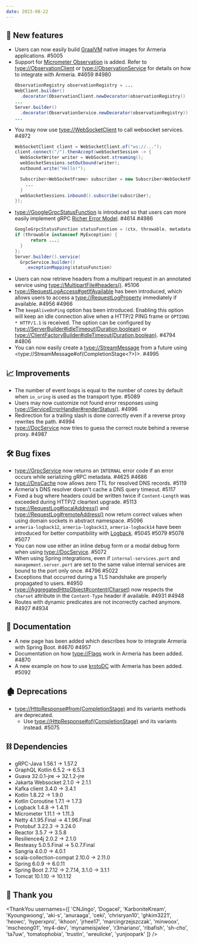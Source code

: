 ```yaml
---
date: 2023-08-22
---
```


## 🌟 New features

- Users can now easily build [GraalVM](https://www.graalvm.org/) native images for Armeria applications. #5005
- Support for [Micrometer Observation](https://micrometer.io/docs/observation) is added.
  Refer to <type://ObservationClient> or <type://ObservationService> for details on how to integrate with Armeria.  #4659 #4980
  ```java
  ObservationRegistry observationRegistry = ...
  WebClient.builder()
    .decorator(ObservationClient.newDecorator(observationRegistry))
  ...
  Server.builder()
    .decorator(ObservationService.newDecorator(observationRegistry))
  ...
  ```
- You may now use <type://WebSocketClient> to call websocket services. #4972
  ```java
  WebSocketClient client = WebSocketClient.of("ws://...");
  client.connect("/").thenAccept(webSocketSession -> {
    WebSocketWriter writer = WebSocket.streaming();
    webSocketSessions.setOutbound(writer);
    outbound.write("Hello!");

    Subscriber<WebSocketFrame> subscriber = new Subscriber<WebSocketFrame>() {
      ...
    }
    webSocketSessions.inbound().subscribe(subscriber);
  });
  ```
- <type://GoogleGrpcStatusFunction> is introduced so that users can more easily implement
  gRPC [Richer Error Model](https://grpc.io/docs/guides/error/#richer-error-model). #4614 #4986
  ```java
  GoogleGrpcStatusFunction statusFunction = (ctx, throwable, metadata) -> {
  if (throwable instanceof MyException) {
        return ...;
    }
  };
  Server.builder().service(
    GrpcService.builder()
      .exceptionMapping(statusFunction)
  ```
- Users can now retrieve headers from a multipart request in an annotated service
  using <type://MultipartFile#headers()>.  #5106
- <type://RequestLogAccess#getIfAvailable> has been introduced,
  which allows users to access a <type://RequestLogProperty> immediately if available. #4956 #4966
- The `keepAliveOnPing` option has been introduced. Enabling this option will keep an idle connection
  alive when a HTTP/2 PING frame or `OPTIONS * HTTP/1.1` is received. The option can be configured
  by <type://ServerBuilder#idleTimeout(Duration,boolean)> or
  <type://ClientFactoryBuilder#idleTimeout(Duration,boolean)>. #4794 #4806
- You can now easily create a <type://StreamMessage> from a future using <type://StreamMessage#of(CompletionStage<?>)>. #4995

## 📈 Improvements

- The number of event loops is equal to the number of cores by default when `io_uring` is used as the transport type. #5089
- Users may now customize not found error responses using <type://ServiceErrorHandler#renderStatus()>. #4996
- Redirection for a trailing slash is done correctly even if a reverse proxy rewrites the path. #4994
- <type://DocService> now tries to guess the correct route behind a reverse proxy. #4987

## 🛠️ Bug fixes

- <type://GrpcService> now returns an `INTERNAL` error code if an error occurs while serializing gRPC metadata. #4625 #4686
- <type://DnsCache> now allows zero TTL for resolved DNS records. #5119
- Armeria's DNS resolver doesn't cache a DNS query timeout. #5117
- Fixed a bug where headers could be written twice if `Content-Length` was exceeded during HTTP/2 cleartext upgrade. #5113
- <type://RequestLog#localAddress()> and <type://RequestLog#remoteAddress()> now return correct values
  when using domain sockets in abstract namespace. #5096
- `armeria-logback12`, `armeria-logback13`, `armeria-logback14` have been introduced for better
  compatibility with [Logback](https://logback.qos.ch/). #5045 #5079 #5078 #5077
- You can now use either an inline debug form or a modal debug form when using <type://DocService>. #5072
- When using Spring integrations, even if `internal-services.port` and `management.server.port`
  are set to the same value internal services are bound to the port only once. #4796 #5022
- Exceptions that occurred during a TLS handshake are properly propagated to users. #4950
- <type://AggregatedHttpObject#content(Charset)> now respects the `charset` attribute in the
  `Content-Type` header if available. #4931  #4948
- Routes with dynamic predicates are not incorrectly cached anymore. #4927 #4934

## 📃 Documentation

- A new page has been added which describes how to integrate Armeria with Spring Boot. #4670 #4957
- Documentation on how <type://Flags> work in Armeria has been added. #4870
- A new example on how to use [krotoDC](https://github.com/mscheong01/krotoDC) with Armeria has been added. #5092

## 🏚️ Deprecations

- <type://HttpResponse#from(CompletionStage)> and its variants methods are deprecated.
  - Use <type://HttpResponse#of(CompletionStage)> and its variants instead. #5075

## ⛓ Dependencies

- gRPC-Java 1.56.1 → 1.57.2
- GraphQL Kotlin 6.5.2 → 6.5.3
- Guava 32.0.1-jre → 32.1.2-jre
- Jakarta Websocket 2.1.0 → 2.1.1
- Kafka client 3.4.0 → 3.4.1
- Kotlin 1.8.22 → 1.9.0
- Kotlin Coroutine 1.7.1 → 1.7.3
- Logback 1.4.8 → 1.4.11
- Micrometer 1.11.1 → 1.11.3
- Netty 4.1.95.Final → 4.1.96.Final
- Protobuf 3.22.3 → 3.24.0
- Reactor 3.5.7 → 3.5.8
- Resilience4j 2.0.2 → 2.1.0
- Resteasy 5.0.5.Final → 5.0.7.Final
- Sangria 4.0.0 → 4.0.1
- scala-collection-compat 2.10.0 → 2.11.0
- Spring 6.0.9 → 6.0.11
- Spring Boot 2.7.12 → 2.7.14, 3.1.0 → 3.1.1
- Tomcat 10.1.10 → 10.1.12

## 🙇 Thank you

<ThankYou usernames={[
  'CNJingo',
  'Dogacel',
  'KarboniteKream',
  'Kyoungwoong',
  'aki-s',
  'anuraaga',
  'ceki',
  'chrisryan10',
  'ghkim3221',
  'heowc',
  'hyperxpro',
  'ikhoon',
  'jrhee17',
  'marcingrzejszczak',
  'minwoox',
  'mscheong01',
  'my4-dev',
  'mynameisjwlee',
  'r3mariano',
  'ribafish',
  'sh-cho',
  'ta7uw',
  'tomatophobia',
  'trustin',
  'wreulicke',
  'yunjoopark'
]} />
